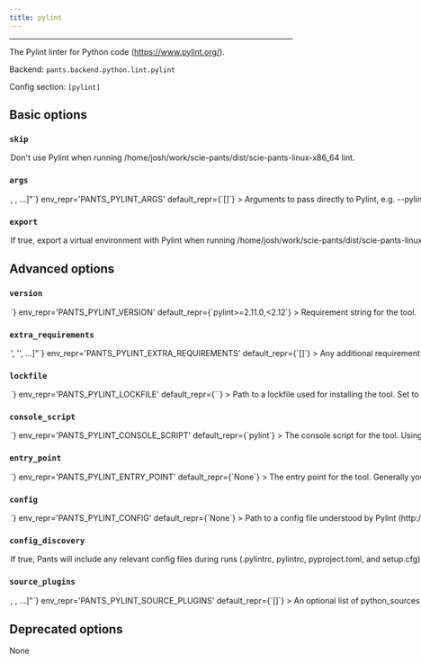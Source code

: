 ```yaml
---
title: pylint
---
```



---

The Pylint linter for Python code (https://www.pylint.org/).

Backend: <span className="color--primary">`pants.backend.python.lint.pylint`</span>

Config section: <span className="color--primary">`[pylint]`</span>

<span className={styles.options}>

## Basic options

### `skip`

<Option
  cli_repr={`--[no-]pylint-skip`}
  env_repr='PANTS_PYLINT_SKIP'
  default_repr={`False`}
>

Don&#x27;t use Pylint when running `/home/josh/work/scie-pants/dist/scie-pants-linux-x86_64 lint`.

</Option>

### `args`

<Option
  cli_repr={`--pylint-args="[<shell_str>, <shell_str>, ...]"`}
  env_repr='PANTS_PYLINT_ARGS'
  default_repr={`[]`}
>

Arguments to pass directly to Pylint, e.g. `--pylint-args='--ignore=foo.py,bar.py --disable=C0330,W0311'`.

</Option>

### `export`

<Option
  cli_repr={`--[no-]pylint-export`}
  env_repr='PANTS_PYLINT_EXPORT'
  default_repr={`True`}
>

If true, export a virtual environment with Pylint when running `/home/josh/work/scie-pants/dist/scie-pants-linux-x86_64 export`.

This can be useful, for example, with IDE integrations to point your editor to the tool&#x27;s binary.

</Option>

## Advanced options

### `version`

<Option
  cli_repr={`--pylint-version=<str>`}
  env_repr='PANTS_PYLINT_VERSION'
  default_repr={`pylint>=2.11.0,<2.12`}
>

Requirement string for the tool.

</Option>

### `extra_requirements`

<Option
  cli_repr={`--pylint-extra-requirements="['<str>', '<str>', ...]"`}
  env_repr='PANTS_PYLINT_EXTRA_REQUIREMENTS'
  default_repr={`[]`}
>

Any additional requirement strings to use with the tool. This is useful if the tool allows you to install plugins or if you need to constrain a dependency to a certain version.

</Option>

### `lockfile`

<Option
  cli_repr={`--pylint-lockfile=<str>`}
  env_repr='PANTS_PYLINT_LOCKFILE'
  default_repr={`<default>`}
>

Path to a lockfile used for installing the tool.

Set to the string `<default>` to use a lockfile provided by Pants, so long as you have not changed the `--version` and `--extra-requirements` options, and the tool&#x27;s interpreter constraints are compatible with the default. Pants will error or warn if the lockfile is not compatible (controlled by `[python].invalid_lockfile_behavior`). See https://github.com/pantsbuild/pants/blob/release_2.13.1/src/python/pants/backend/python/lint/pylint/pylint.lock for the default lockfile contents.

Set to the string `<none>` to opt out of using a lockfile. We do not recommend this, though, as lockfiles are essential for reproducible builds.

To use a custom lockfile, set this option to a file path relative to the build root, then run `/home/josh/work/scie-pants/dist/scie-pants-linux-x86_64 generate-lockfiles --resolve=pylint`.

As explained at https://www.pantsbuild.org/v2.13/docs/python-third-party-dependencies, lockfile generation via `generate-lockfiles` does not always work and you may want to manually generate the lockfile. You will want to set `[python].invalid_lockfile_behavior = 'ignore'` so that Pants does not complain about missing lockfile headers.

</Option>

### `console_script`

<Option
  cli_repr={`--pylint-console-script=<str>`}
  env_repr='PANTS_PYLINT_CONSOLE_SCRIPT'
  default_repr={`pylint`}
>

The console script for the tool. Using this option is generally preferable to (and mutually exclusive with) specifying an --entry-point since console script names have a higher expectation of staying stable across releases of the tool. Usually, you will not want to change this from the default.

</Option>

### `entry_point`

<Option
  cli_repr={`--pylint-entry-point=<str>`}
  env_repr='PANTS_PYLINT_ENTRY_POINT'
  default_repr={`None`}
>

The entry point for the tool. Generally you only want to use this option if the tool does not offer a --console-script (which this option is mutually exclusive with). Usually, you will not want to change this from the default.

</Option>

### `config`

<Option
  cli_repr={`--pylint-config=<file_option>`}
  env_repr='PANTS_PYLINT_CONFIG'
  default_repr={`None`}
>

Path to a config file understood by Pylint (http://pylint.pycqa.org/en/latest/user_guide/run.html#command-line-options).

Setting this option will disable `[pylint].config_discovery`. Use this option if the config is located in a non-standard location.

</Option>

### `config_discovery`

<Option
  cli_repr={`--[no-]pylint-config-discovery`}
  env_repr='PANTS_PYLINT_CONFIG_DISCOVERY'
  default_repr={`True`}
>

If true, Pants will include any relevant config files during runs (`.pylintrc`, `pylintrc`, `pyproject.toml`, and `setup.cfg`).

Use `[pylint].config` instead if your config is in a non-standard location.

</Option>

### `source_plugins`

<Option
  cli_repr={`--pylint-source-plugins="[<target_option>, <target_option>, ...]"`}
  env_repr='PANTS_PYLINT_SOURCE_PLUGINS'
  default_repr={`[]`}
>

An optional list of `python_sources` target addresses to load first-party plugins.

You must set the plugin&#x27;s parent directory as a source root. For example, if your plugin is at `build-support/pylint/custom_plugin.py`, add &#x27;build-support/pylint&#x27; to `[source].root_patterns` in `pants.toml`. This is necessary for Pants to know how to tell Pylint to discover your plugin. See https://www.pantsbuild.org/v2.13/docs/source-roots

You must also set `load-plugins=$module_name` in your Pylint config file.

While your plugin&#x27;s code can depend on other first-party code and third-party requirements, all first-party dependencies of the plugin must live in the same directory or a subdirectory.

To instead load third-party plugins, set the option `[pylint].extra_requirements` and set the `load-plugins` option in your Pylint config.

Tip: it&#x27;s often helpful to define a dedicated &#x27;resolve&#x27; via `[python].resolves` for your Pylint plugins such as &#x27;pylint-plugins&#x27; so that the third-party requirements used by your plugin, like `pylint`, do not mix with the rest of your project. Read that option&#x27;s help message for more info on resolves.

</Option>

## Deprecated options

None

</span>